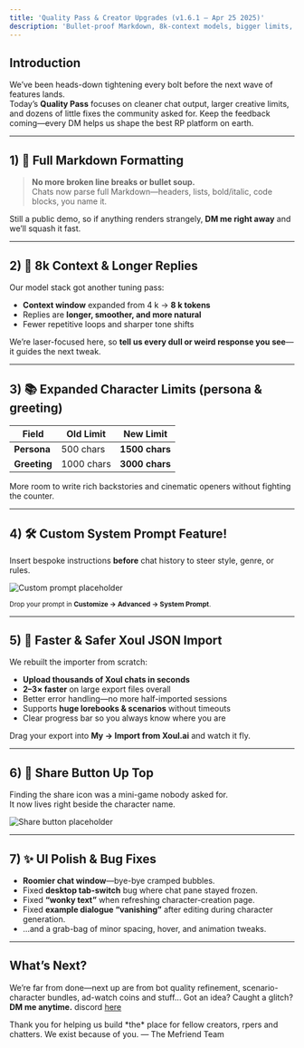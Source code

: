 ```yaml
---
title: 'Quality Pass & Creator Upgrades (v1.6.1 – Apr 25 2025)'
description: 'Bullet-proof Markdown, 8k-context models, bigger limits, custom prompts, and loads of UX polish.'
---
```


## Introduction

We’ve been heads-down tightening every bolt before the next wave of features lands.  
Today’s **Quality Pass** focuses on cleaner chat output, larger creative limits, and dozens of little fixes the community asked for. Keep the feedback coming—every DM helps us shape the best RP platform on earth.

---

## 1) 📄 Full Markdown Formatting

> **No more broken line breaks or bullet soup.**  
> Chats now parse full Markdown—headers, lists, bold/italic, code blocks, you name it.

Still a public demo, so if anything renders strangely, **DM me right away** and we’ll squash it fast.

---

## 2) 🧠 8k Context & Longer Replies

Our model stack got another tuning pass:

- **Context window** expanded from 4 k → **8 k tokens**  
- Replies are **longer, smoother, and more natural**  
- Fewer repetitive loops and sharper tone shifts

We’re laser-focused here, so **tell us every dull or weird response you see**—it guides the next tweak.

---

## 3) 📚 Expanded Character Limits (persona & greeting)

| Field | Old Limit | New Limit |
|-------|-----------|-----------|
| **Persona** | 500 chars | **1500 chars** |
| **Greeting** | 1000 chars | **3000 chars** |

More room to write rich backstories and cinematic openers without fighting the counter.

---

## 4) 🛠️ Custom System Prompt Feature!

Insert bespoke instructions **before** chat history to steer style, genre, or rules.

![Custom prompt placeholder](/images/changelog/2025_04_25/custom_prompt.png)

<sub>Drop your prompt in **Customize → Advanced → System Prompt**.</sub>

---

## 5) 🔄 Faster & Safer Xoul JSON Import

We rebuilt the importer from scratch:

- **Upload thousands of Xoul chats in seconds**  
- **2–3× faster** on large export files overall  
- Better error handling—no more half-imported sessions  
- Supports **huge lorebooks & scenarios** without timeouts  
- Clear progress bar so you always know where you are

Drag your export into **My → Import from Xoul.ai** and watch it fly.

---

## 6) 🔗 Share Button Up Top

Finding the share icon was a mini-game nobody asked for.  
It now lives right beside the character name.

![Share button placeholder](/images/changelog/2025_04_25/share.png)

---

## 7) ✨ UI Polish & Bug Fixes

- **Roomier chat window**—bye-bye cramped bubbles.  
- Fixed **desktop tab-switch** bug where chat pane stayed frozen.  
- Fixed **“wonky text”** when refreshing character-creation page.  
- Fixed **example dialogue “vanishing”** after editing during character generation.  
- …and a grab-bag of minor spacing, hover, and animation tweaks.

---

## What’s Next?

We’re far from done—next up are from bot quality refinement, scenario-character bundles, ad-watch coins and stuff... Got an idea? Caught a glitch? **DM me anytime.** discord [here](discord.com/users/1011464168982978690) 

<Note>
  Thank you for helping us build *the* place for fellow creators, rpers and chatters. We exist because of you.
  — The Mefriend Team
</Note>
